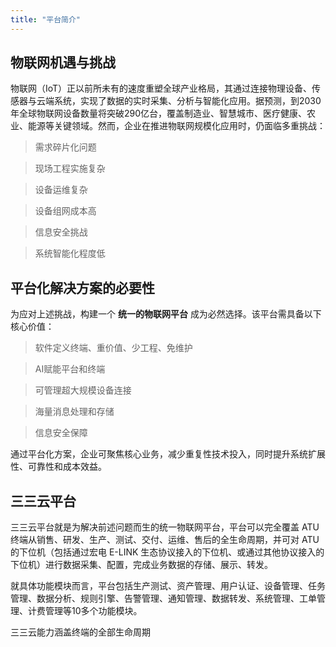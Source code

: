 ---
title: "平台简介"
---

## 物联网机遇与挑战

物联网（IoT）正以前所未有的速度重塑全球产业格局，其通过连接物理设备、传感器与云端系统，实现了数据的实时采集、分析与智能化应用。据预测，到2030年全球物联网设备数量将突破290亿台，覆盖制造业、智慧城市、医疗健康、农业、能源等关键领域。然而，企业在推进物联网规模化应用时，仍面临多重挑战：

>   需求碎片化问题
    
>    现场工程实施复杂
    
>    设备运维复杂
    
>    设备组网成本高
    
>   信息安全挑战
    
>   系统智能化程度低
    

## 平台化解决方案的必要性

为应对上述挑战，构建一个 **统一的物联网平台** 成为必然选择。该平台需具备以下核心价值：

>   软件定义终端、重价值、少工程、免维护
    
>   AI赋能平台和终端
    
>   可管理超大规模设备连接
    
>   海量消息处理和存储
    
>   信息安全保障
    

通过平台化方案，企业可聚焦核心业务，减少重复性技术投入，同时提升系统扩展性、可靠性和成本效益。


## 三三云平台

三三云平台就是为解决前述问题而生的统一物联网平台，平台可以完全覆盖 ATU 终端从销售、研发、生产、测试、交付、运维、售后的全生命周期，并可对 ATU 的下位机（包括通过宏电 E-LINK 生态协议接入的下位机、或通过其他协议接入的下位机）进行数据采集、配置，完成业务数据的存储、展示、转发。

就具体功能模块而言，平台包括生产测试、资产管理、用户认证、设备管理、任务管理、数据分析、规则引擎、告警管理、通知管理、数据转发、系统管理、工单管理、计费管理等10多个功能模块。


<Card title="设备全生命周期管理" img="/img/life.png">
  三三云能力涵盖终端的全部生命周期
</Card>
